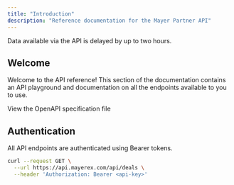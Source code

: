 ```yaml
---
title: "Introduction"
description: "Reference documentation for the Mayer Partner API"
---
```


<Note>
  Data available via the API is delayed by up to two hours.
</Note>

## Welcome

Welcome to the API reference\! This section of the documentation contains an API playground and documentation on all the endpoints available to you to use.

<Card title="Mayer Partner API" icon="terminal" href="https://api.mayerex.com/openapi/public.json">
  View the OpenAPI specification file
</Card>

## Authentication

All API endpoints are authenticated using Bearer tokens.

```bash
curl --request GET \
  --url https://api.mayerex.com/api/deals \
  --header 'Authorization: Bearer <api-key>'
```
